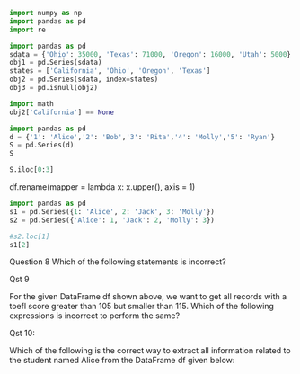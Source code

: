 

```python
import numpy as np
import pandas as pd
import re
```


```python
import pandas as pd
sdata = {'Ohio': 35000, 'Texas': 71000, 'Oregon': 16000, 'Utah': 5000}
obj1 = pd.Series(sdata)
states = ['California', 'Ohio', 'Oregon', 'Texas']
obj2 = pd.Series(sdata, index=states)
obj3 = pd.isnull(obj2)
```


```python
import math
obj2['California'] == None
```


```python
import pandas as pd
d = {'1': 'Alice','2': 'Bob','3': 'Rita','4': 'Molly','5': 'Ryan'}
S = pd.Series(d)
S
```


```python
S.iloc[0:3]
```


df.rename(mapper = lambda x: x.upper(), axis = 1)


```python
import pandas as pd
s1 = pd.Series({1: 'Alice', 2: 'Jack', 3: 'Molly'})
s2 = pd.Series({'Alice': 1, 'Jack': 2, 'Molly': 3})

```

```python
#s2.loc[1]
s1[2]
```


Question 8
Which of the following statements is incorrect?

Qst 9

For the given DataFrame df shown above, we want to get all records with a toefl score greater than 105 but smaller than 115. Which of the following expressions is incorrect to perform the same?

Qst 10:

Which of the following is the correct way to extract all information related to the student named Alice from the DataFrame df given below: